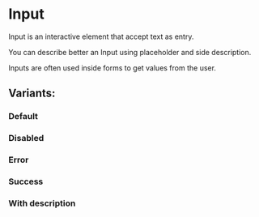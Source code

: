 

<Meta of={InputStories} />

# Input

<p>Input is an interactive element that accept text as entry.</p>
<p>You can describe better an Input using placeholder and side description.</p>
<p> Inputs are often used inside forms to get values from the user.</p>

## Variants:

### Default

<Primary />

### Disabled

<Canvas of={InputStories.Disabled} />

### Error

<Canvas of={InputStories.Error} />

### Success

<Canvas of={InputStories.Success} />

### With description

<Canvas of={InputStories.WithDescription} />

<Controls />
